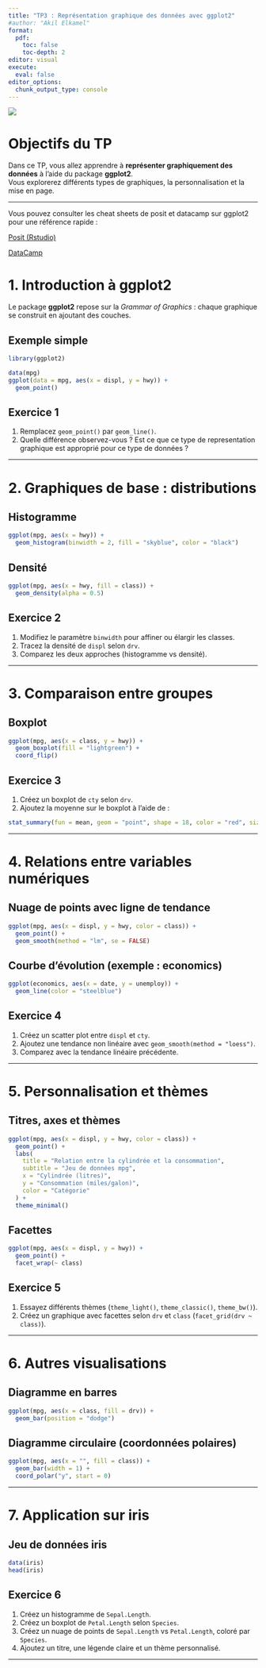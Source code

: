 ```yaml
---
title: "TP3 : Représentation graphique des données avec ggplot2"
#author: "Akil Elkamel"
format:
  pdf:
    toc: false
    toc-depth: 2
editor: visual
execute:
  eval: false
editor_options: 
  chunk_output_type: console
---
```


![](../img/ggplot2.png){fig-align="center"}

# Objectifs du TP

Dans ce TP, vous allez apprendre à **représenter graphiquement des données** à l’aide du package **ggplot2**.\
Vous explorerez différents types de graphiques, la personnalisation et la mise en page.

------------------------------------------------------------------------

\newpage

Vous pouvez consulter les cheat sheets de posit et datacamp sur ggplot2 pour une référence rapide :

[Posit (Rstudio)](https://github.com/rstudio/cheatsheets/blob/main/data-visualization.pdf)

[DataCamp](https://images.datacamp.com/image/upload/v1666806657/Marketing/Blog/ggplot2_cheat_sheet.pdf)




# 1. Introduction à ggplot2

Le package **ggplot2** repose sur la *Grammar of Graphics* : chaque graphique se construit en ajoutant des couches.

## Exemple simple

```r
library(ggplot2)

data(mpg)
ggplot(data = mpg, aes(x = displ, y = hwy)) +
  geom_point()
```

## Exercice 1

1.  Remplacez `geom_point()` par `geom_line()`.
2.  Quelle différence observez-vous ? Est ce que ce type de representation graphique est approprié pour ce type de données ?

------------------------------------------------------------------------

# 2. Graphiques de base : distributions

## Histogramme

```r
ggplot(mpg, aes(x = hwy)) +
  geom_histogram(binwidth = 2, fill = "skyblue", color = "black")
```

## Densité

```r
ggplot(mpg, aes(x = hwy, fill = class)) +
  geom_density(alpha = 0.5)
```

## Exercice 2

1.  Modifiez le paramètre `binwidth` pour affiner ou élargir les classes.\
2.  Tracez la densité de `displ` selon `drv`.\
3.  Comparez les deux approches (histogramme vs densité).

------------------------------------------------------------------------

# 3. Comparaison entre groupes

## Boxplot

```r
ggplot(mpg, aes(x = class, y = hwy)) +
  geom_boxplot(fill = "lightgreen") +
  coord_flip()
```


## Exercice 3

1.  Créez un boxplot de `cty` selon `drv`.\
2.  Ajoutez la moyenne sur le boxplot à l’aide de :

```r
stat_summary(fun = mean, geom = "point", shape = 18, color = "red", size = 3)
```

------------------------------------------------------------------------

# 4. Relations entre variables numériques

## Nuage de points avec ligne de tendance

```r
ggplot(mpg, aes(x = displ, y = hwy, color = class)) +
  geom_point() +
  geom_smooth(method = "lm", se = FALSE)
```

## Courbe d’évolution (exemple : economics)

```r
ggplot(economics, aes(x = date, y = unemploy)) +
  geom_line(color = "steelblue")
```

## Exercice 4

1.  Créez un scatter plot entre `displ` et `cty`.\
2.  Ajoutez une tendance non linéaire avec `geom_smooth(method = "loess")`.\
3.  Comparez avec la tendance linéaire précédente.

------------------------------------------------------------------------

# 5. Personnalisation et thèmes

## Titres, axes et thèmes

```r
ggplot(mpg, aes(x = displ, y = hwy, color = class)) +
  geom_point() +
  labs(
    title = "Relation entre la cylindrée et la consommation",
    subtitle = "Jeu de données mpg",
    x = "Cylindrée (litres)",
    y = "Consommation (miles/galon)",
    color = "Catégorie"
  ) +
  theme_minimal()
```

## Facettes

```r
ggplot(mpg, aes(x = displ, y = hwy)) +
  geom_point() +
  facet_wrap(~ class)
```

## Exercice 5

1.  Essayez différents thèmes (`theme_light()`, `theme_classic()`, `theme_bw()`).\
2.  Créez un graphique avec facettes selon `drv` et `class` (`facet_grid(drv ~ class)`).

------------------------------------------------------------------------

# 6. Autres visualisations

## Diagramme en barres

```r
ggplot(mpg, aes(x = class, fill = drv)) +
  geom_bar(position = "dodge")
```

## Diagramme circulaire (coordonnées polaires)

```r
ggplot(mpg, aes(x = "", fill = class)) +
  geom_bar(width = 1) +
  coord_polar("y", start = 0)
```

------------------------------------------------------------------------

# 7. Application sur iris

## Jeu de données iris

```r
data(iris)
head(iris)
```

## Exercice 6

1.  Créez un histogramme de `Sepal.Length`.\
2.  Créez un boxplot de `Petal.Length` selon `Species`.\
3.  Créez un nuage de points de `Sepal.Length` vs `Petal.Length`, coloré par `Species`.\
4.  Ajoutez un titre, une légende claire et un thème personnalisé.

------------------------------------------------------------------------


